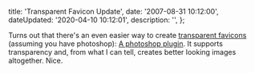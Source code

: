 

  title: 'Transparent Favicon Update',
  date: '2007-08-31 10:12:00',
  dateUpdated: '2020-04-10 10:12:01',
  description: '',
};

Turns out that there's an even easier way to create [transparent favicons](http://dtott.com/thoughts/2007/08/29/transparent-favicons/) (assuming you have photoshop): [A photoshop plugin](http://telegraphics.com.au/svn/icoformat/trunk/dist/README.html). It supports transparency and, from what I can tell, creates better looking images altogether. Nice.
